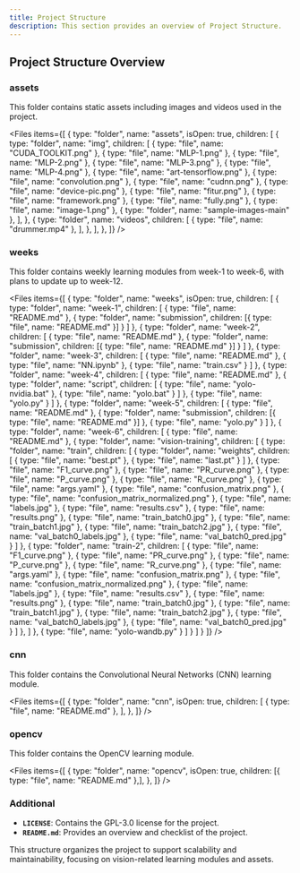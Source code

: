 ```yaml
---
title: Project Structure
description: This section provides an overview of Project Structure.
---
```


## Project Structure Overview

### assets
This folder contains static assets including images and videos used in the project.

<Files
  items={[
    {
      type: "folder",
      name: "assets",
      isOpen: true,
      children: [
        {
          type: "folder",
          name: "img",
          children: [
            { type: "file", name: "CUDA_TOOLKIT.png" },
            { type: "file", name: "MLP-1.png" },
            { type: "file", name: "MLP-2.png" },
            { type: "file", name: "MLP-3.png" },
            { type: "file", name: "MLP-4.png" },
            { type: "file", name: "art-tensorflow.png" },
            { type: "file", name: "convolution.png" },
            { type: "file", name: "cudnn.png" },
            { type: "file", name: "device-pic.png" },
            { type: "file", name: "fitur.png" },
            { type: "file", name: "framework.png" },
            { type: "file", name: "fully.png" },
            { type: "file", name: "image-1.png" },
            { type: "folder", name: "sample-images-main" },
          ],
        },
        {
          type: "folder",
          name: "videos",
          children: [
            { type: "file", name: "drummer.mp4" },
          ],
        },
      ],
    },
  ]}
/>

### weeks
This folder contains weekly learning modules from week-1 to week-6, with plans to update up to week-12.

<Files
  items={[
    {
      type: "folder",
      name: "weeks",
      isOpen: true,
      children: [
        {
          type: "folder",
          name: "week-1",
          children: [
            { type: "file", name: "README.md" },
            {
              type: "folder",
              name: "submission",
              children: [{ type: "file", name: "README.md" }]
            }
          ]
        },
        {
          type: "folder",
          name: "week-2",
          children: [
            { type: "file", name: "README.md" },
            {
              type: "folder",
              name: "submission",
              children: [{ type: "file", name: "README.md" }]
            }
          ]
        },
        {
          type: "folder",
          name: "week-3",
          children: [
            { type: "file", name: "README.md" },
            { type: "file", name: "NN.ipynb" },
            { type: "file", name: "train.csv" }
          ]
        },
        {
          type: "folder",
          name: "week-4",
          children: [
            { type: "file", name: "README.md" },
            {
              type: "folder",
              name: "script",
              children: [
                { type: "file", name: "yolo-nvidia.bat" },
                { type: "file", name: "yolo.bat" }
              ]
            },
            { type: "file", name: "yolo.py" }
          ]
        },
        {
          type: "folder",
          name: "week-5",
          children: [
            { type: "file", name: "README.md" },
            {
              type: "folder",
              name: "submission",
              children: [{ type: "file", name: "README.md" }]
            },
            { type: "file", name: "yolo.py" }
          ]
        },
        {
          type: "folder",
          name: "week-6",
          children: [
            { type: "file", name: "README.md" },
            {
              type: "folder",
              name: "vision-training",
              children: [
                {
                  type: "folder",
                  name: "train",
                  children: [
                    {
                      type: "folder",
                      name: "weights",
                      children: [
                        { type: "file", name: "best.pt" },
                        { type: "file", name: "last.pt" }
                      ]
                    },
                    { type: "file", name: "F1_curve.png" },
                    { type: "file", name: "PR_curve.png" },
                    { type: "file", name: "P_curve.png" },
                    { type: "file", name: "R_curve.png" },
                    { type: "file", name: "args.yaml" },
                    { type: "file", name: "confusion_matrix.png" },
                    { type: "file", name: "confusion_matrix_normalized.png" },
                    { type: "file", name: "labels.jpg" },
                    { type: "file", name: "results.csv" },
                    { type: "file", name: "results.png" },
                    { type: "file", name: "train_batch0.jpg" },
                    { type: "file", name: "train_batch1.jpg" },
                    { type: "file", name: "train_batch2.jpg" },
                    { type: "file", name: "val_batch0_labels.jpg" },
                    { type: "file", name: "val_batch0_pred.jpg" }
                  ]
                },
                {
                  type: "folder",
                  name: "train-2",
                  children: [
                    { type: "file", name: "F1_curve.png" },
                    { type: "file", name: "PR_curve.png" },
                    { type: "file", name: "P_curve.png" },
                    { type: "file", name: "R_curve.png" },
                    { type: "file", name: "args.yaml" },
                    { type: "file", name: "confusion_matrix.png" },
                    { type: "file", name: "confusion_matrix_normalized.png" },
                    { type: "file", name: "labels.jpg" },
                    { type: "file", name: "results.csv" },
                    { type: "file", name: "results.png" },
                    { type: "file", name: "train_batch0.jpg" },
                    { type: "file", name: "train_batch1.jpg" },
                    { type: "file", name: "train_batch2.jpg" },
                    { type: "file", name: "val_batch0_labels.jpg" },
                    { type: "file", name: "val_batch0_pred.jpg" }
                  ]
                },
              ]
            },
            { type: "file", name: "yolo-wandb.py" }
          ]
        }
      ]
    }
  ]}
/>

### cnn
This folder contains the Convolutional Neural Networks (CNN) learning module.

<Files
  items={[
    {
      type: "folder",
      name: "cnn",
      isOpen: true,
      children: [
        { type: "file", name: "README.md" },
      ],
    },
  ]}
/>

### opencv
This folder contains the OpenCV learning module.

<Files
  items={[
    {
      type: "folder",
      name: "opencv",
      isOpen: true,
      children: [{ type: "file", name: "README.md" },],
    },
  ]}
/>

### Additional
- **`LICENSE`**: Contains the GPL-3.0 license for the project.
- **`README.md`**: Provides an overview and checklist of the project.

This structure organizes the project to support scalability and maintainability, focusing on vision-related learning modules and assets.